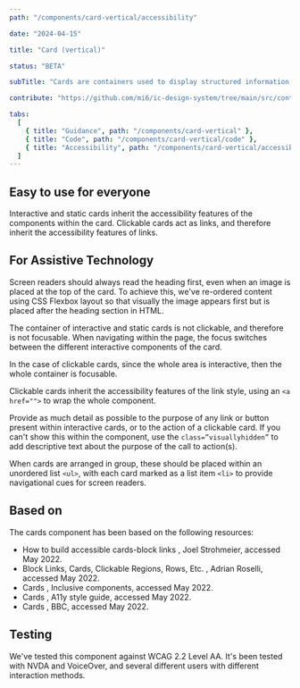 ```yaml
---
path: "/components/card-vertical/accessibility"

date: "2024-04-15"

title: "Card (vertical)"

status: "BETA"

subTitle: "Cards are containers used to display structured information or interactive content."

contribute: "https://github.com/mi6/ic-design-system/tree/main/src/content/structured/components/card-vertical"

tabs:
  [
    { title: "Guidance", path: "/components/card-vertical" },
    { title: "Code", path: "/components/card-vertical/code" },
    { title: "Accessibility", path: "/components/card-vertical/accessibility" },
  ]
---
```


## Easy to use for everyone

Interactive and static cards inherit the accessibility features of the components within the card. Clickable cards act as links, and therefore inherit the accessibility features of links.

## For Assistive Technology

Screen readers should always read the heading first, even when an image is placed at the top of the card. To achieve this, we've re-ordered content using CSS Flexbox layout so that visually the image appears first but is placed after the heading section in HTML.

The container of interactive and static cards is not clickable, and therefore is not focusable. When navigating within the page, the focus switches between the different interactive components of the card.

In the case of clickable cards, since the whole area is interactive, then the whole container is focusable.

Clickable cards inherit the accessibility features of the link style, using an `<a href="">` to wrap the whole component.

Provide as much detail as possible to the purpose of any link or button present within interactive cards, or to the action of a clickable card. If you can't show this within the component, use the `class=”visuallyhidden”` to add descriptive text about the purpose of the call to action(s).

When cards are arranged in group, these should be placed within an unordered list `<ul>`, with each card marked as a list item `<li>` to provide navigational cues for screen readers.

## Based on

The cards component has been based on the following resources:

<ul>
  <li>
    <ic-link
      target="_blank"
      href="https://www.nomensa.com/blog/how-build-accessible-cards-block-links"
      rel="noreferer noopener nofollow"
    >
      How to build accessible cards-block links
    </ic-link>
    , Joel Strohmeier, accessed May 2022.
  </li>
  <li>
    <ic-link
      target="_blank"
      href="https://adrianroselli.com/2020/02/block-links-cards-clickable-regions-etc.html"
      rel="noreferer noopener nofollow"
    >
      Block Links, Cards, Clickable Regions, Rows, Etc.
    </ic-link>
    , Adrian Roselli, accessed May 2022.
  </li>
  <li>
    <ic-link
      target="_blank"
      href="https://inclusive-components.design/card"
      rel="noreferer noopener nofollow"
    >
      Cards
    </ic-link>
    , Inclusive components, accessed May 2022.
  </li>
  <li>
    <ic-link
      target="_blank"
      href="https://a11y-style-guide.com/style-guide/section-cards.html"
      rel="noreferer noopener nofollow"
    >
      Cards
    </ic-link>
    , A11y style guide, accessed May 2022.
  </li>
  <li>
    <ic-link
      target="_blank"
      href="https://bbc.github.io/gel/components/card/"
      rel="noreferer noopener nofollow"
    >
      Cards
    </ic-link>
    , BBC, accessed May 2022.
  </li>
</ul>

## Testing

We've tested this component against WCAG 2.2 Level AA. It's been tested with NVDA and VoiceOver, and several different users with different interaction methods.
